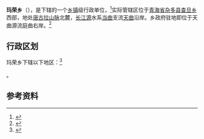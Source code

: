 {{中国乡级行政区|54/24/25/206/000}}
'''玛荣乡'''（{{bo|z=དམར་རོང་}}），是{{PRC admin/fullname|54/24/25/206/000|3}}下辖的一个[[乡镇|乡镇]]级行政单位，<ref>{{PRC admin/ref sgc|{{PRC admin/parent|54/24/25/206/000}}}}</ref>实际管辖区位于[[青海省|青海省]][[杂多县|杂多县]][[查旦乡|查旦乡]]西部，地处[[唐古拉山脉|唐古拉山脉]]北麓，[[长江源|长江源]]水系[[当曲|当曲]]支流[[天曲|天曲]]沿岸。乡政府驻地即位于天曲源流庭曲右岸。<ref>{{cite book zh|title=《西藏自治区地图册》|format=M|edition=2012年修订版|location=北京|publisher=中国地图出版社|date=2005年|pages=38～39页|isbn=978-7-5031-3958-1}}</ref>

== 行政区划 ==
玛荣乡下辖以下地区：<ref>{{PRC admin/ref sgc|54/24/25/206/000}}</ref>

{{PRC admin/children|54/24/25/206/000}}。

== 参考资料 ==
{{reflist}}

{{行政区划小作品}}
{{PRC admin/navcat|54/24/25/206/000}}